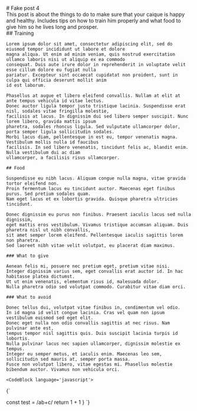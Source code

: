 <div>
  <section id='post-intro'>
    # Fake post 4
    <PublishDate year={2025} month={5} day={20}/>
    <Tags list={['random', 'test', 'parrot', 'animal']}/>
    <Summary>
      This post is about the things to do to make sure that your caique is happy and healthy.
      Includes tips on how to train him properly and what food to give him so he lives long and prosper.
    </Summary>
    <ContentTable/>
  </section>
  <section id='post-content'>
    ## Training

    Lorem ipsum dolor sit amet, consectetur adipiscing elit, sed do eiusmod tempor incididunt ut labore et dolore
    magna aliqua. Ut enim ad minim veniam, quis nostrud exercitation ullamco laboris nisi ut aliquip ex ea commodo
    consequat. Duis aute irure dolor in reprehenderit in voluptate velit esse cillum dolore eu fugiat nulla
    pariatur. Excepteur sint occaecat cupidatat non proident, sunt in culpa qui officia deserunt mollit anim
    id est laborum.

    Phasellus at augue et libero eleifend convallis. Nullam at elit at ante tempus vehicula id vitae lectus.
    Donec auctor ligula tempor justo tristique lacinia. Suspendisse erat nisl, sodales vitae fringilla molestie,
    facilisis at lacus. In dignissim dui sed libero semper suscipit. Nunc lorem libero, gravida mattis ipsum
    pharetra, sodales rhoncus ligula. Sed vulputate ullamcorper dolor, porta semper ligula sollicitudin sodales.
    Morbi lacus diam, pellentesque in est eu, tempor venenatis magna. Vestibulum mollis nulla id faucibus
    facilisis. In sed libero venenatis, tincidunt felis ac, blandit enim. Nulla vestibulum dui ac diam
    ullamcorper, a facilisis risus ullamcorper.

    ## Food

    Suspendisse eu nibh lacus. Aliquam congue nulla magna, vitae gravida tortor eleifend non.
    Proin fermentum lacus eu tincidunt auctor. Maecenas eget finibus purus. Sed pretium sodales quam.
    Nam eget lacus et ex lobortis gravida. Quisque pharetra ultricies tincidunt.

    Donec dignissim eu purus non finibus. Praesent iaculis lacus sed nulla dignissim,
    eget mattis eros vestibulum. Vivamus tristique accumsan aliquam. Duis pharetra nisl ut nibh convallis,
    sit amet semper lorem eleifend. Pellentesque iaculis sagittis lorem non pharetra.
    Sed laoreet nibh vitae velit volutpat, eu placerat diam maximus.

    ### What to give

    Aenean felis mi, posuere nec pretium eget, pretium vitae nisi.
    Integer dignissim varius sem, eget convallis erat auctor id. In hac habitasse platea dictumst.
    Ut ut enim venenatis, elementum risus id, malesuada dolor.
    Nulla pharetra odio sed volutpat commodo. Curabitur vitae diam orci.

    ### What to avoid

    Donec tellus dui, volutpat vitae finibus in, condimentum vel odio.
    In id magna id velit congue lacinia. Cras vel quam non ipsum vestibulum euismod sed eget elit.
    Donec eget nulla non odio convallis sagittis at nec risus. Nam pulvinar ante est,
    tempus tempor nisl sagittis quis. Duis suscipit lacinia turpis id lobortis.
    Nulla pulvinar lacus nec sapien ullamcorper, dignissim molestie ex tempus.
    Integer eu semper metus, et iaculis enim. Maecenas leo sem, sollicitudin sed mauris at, semper porta massa.
    Fusce non volutpat libero, vitae egestas mi. Phasellus molestie bibendum auctor. Vivamus non vehicula orci.

    <CodeBlock language='javascript'>
{`


  const test = /ab+c/
  return 1 + 1
}
`}
    </CodeBlock>
  </section>
</div>